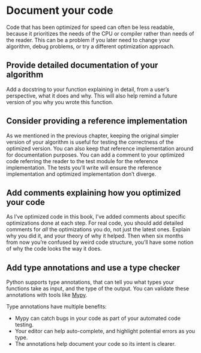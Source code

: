 # Document your code

Code that has been optimized for speed can often be less readable, because it prioritizes the needs of the CPU or compiler rather than needs of the reader.
This can be a problem if you later need to change your algorithm, debug problems, or try a different optimization approach.

## Provide detailed documentation of your algorithm

Add a docstring to your function explaining in detail, from a user's perspective, what it does and why.
This will also help remind a future version of you why you wrote this function.

## Consider providing a reference implementation

As we mentioned in the previous chapter, keeping the original simpler version of your algorithm is useful for testing the correctness of the optimized version.
You can also keep that reference implementation around for documentation purposes.
You can add a comment to your optimized code referring the reader to the test module for the reference implementation.
The tests you'll write will ensure the reference implementation and optimized implementation don't diverge.

## Add comments explaining how you optimized your code

As I've optimized code in this book, I've added comments about specific optimizations done at each step.
For real code, you should add detailed comments for _all_ the optimizations you do, not just the latest ones.
Explain why you did it, and your theory of why it helped.
Then when six months from now you're confused by weird code structure, you'll have some notion of why the code looks the way it does.

## Add type annotations and use a type checker

Python supports type annotations, that can tell you what types your functions take as input, and the type of the output.
You can validate these annotations with tools like [Mypy](https://mypy-lang.org/).

Type annotations have multiple benefits:

* Mypy can catch bugs in your code as part of your automated code testing.
* Your editor can help auto-complete, and highlight potential errors as you type.
* The annotations help document your code so its intent is clearer.
